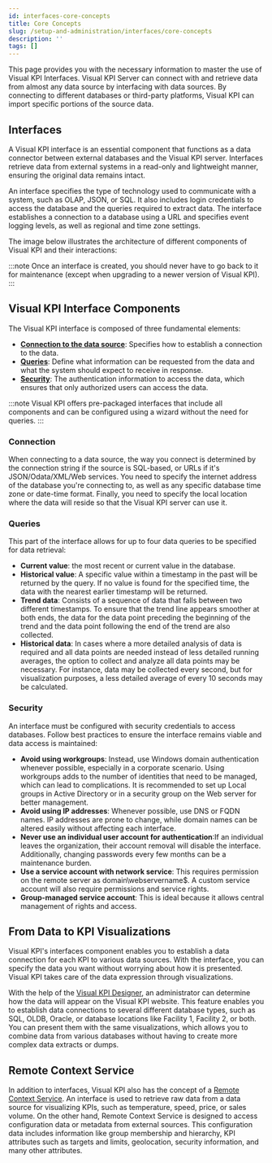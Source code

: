 ```yaml
---
id: interfaces-core-concepts
title: Core Concepts
slug: /setup-and-administration/interfaces/core-concepts
description: ''
tags: []
---
```



This page provides you with the necessary information to master the use of Visual KPI Interfaces. Visual KPI Server can connect with and retrieve data from almost any data source by interfacing with data sources. By connecting to different databases or third-party platforms, Visual KPI can import specific portions of the source data.

## Interfaces

A Visual KPI interface is an essential component that functions as a data connector between external databases and the Visual KPI server. Interfaces retrieve data from external systems in a read-only and lightweight manner, ensuring the original data remains intact.

An interface specifies the type of technology used to communicate with a system, such as OLAP, JSON, or SQL. It also includes login credentials to access the database and the queries required to extract data. The interface establishes a connection to a database using a URL and specifies event logging levels, as well as regional and time zone settings.

The image below illustrates the architecture of different components of Visual KPI and their interactions:

<StylizedImage
  imgURL="img/setup-adm/interfaces/interface-core-concepts1.png"
  alt="KPI Dashboard"
/>

:::note
Once an interface is created, you should never have to go back to it for maintenance (except when upgrading to a newer version of Visual KPI).
:::

## Visual KPI Interface Components

The Visual KPI interface is composed of three fundamental elements:
- **[Connection to the data source](#connection)**: Specifies how to establish a connection to the data. 
- **[Queries](#queries)**: Define what information can be requested from the data and what the system should expect to receive in response. 
- **[Security](#security)**: The authentication information to access the data, which ensures that only authorized users can access the data.

:::note
Visual KPI offers pre-packaged interfaces that include all components and can be configured using a wizard without the need for queries.
:::

### Connection

When connecting to a data source, the way you connect is determined by the connection string if the source is SQL-based, or URLs if it's JSON/Odata/XML/Web services. You need to specify the internet address of the database you're connecting to, as well as any specific database time zone or date-time format. Finally, you need to specify the local location where the data will reside so that the Visual KPI server can use it.

### Queries

This part of the interface allows for up to four data queries to be specified for data retrieval:

- **Current value**: the most recent or current value in the database.
- **Historical value**: A specific value within a timestamp in the past will be returned by the query. If no value is found for the specified time, the data with the nearest earlier timestamp will be returned.
- **Trend data**: Consists of a sequence of data that falls between two different timestamps. To ensure that the trend line appears smoother at both ends, the data for the data point preceding the beginning of the trend and the data point following the end of the trend are also collected.
- **Historical data**: In cases where a more detailed analysis of data is required and all data points are needed instead of less detailed running averages, the option to collect and analyze all data points may be necessary. For instance, data may be collected every second, but for visualization purposes, a less detailed average of every 10 seconds may be calculated.

### Security

An interface must be configured with security credentials to access databases. Follow best practices to ensure the interface remains viable and data access is maintained:

- **Avoid using workgroups**: Instead, use Windows domain authentication whenever possible, especially in a corporate scenario. Using workgroups adds to the number of identities that need to be managed, which can lead to complications. It is recommended to set up Local groups in Active Directory or in a security group on the Web server for better management.
- **Avoid using IP addresses**: Whenever possible, use DNS or FQDN names. IP addresses are prone to change, while domain names can be altered easily without affecting each interface.
- **Never use an individual user account for authentication**:If an individual leaves the organization, their account removal will disable the interface. Additionally, changing passwords every few months can be a maintenance burden.
- **Use a service account with network service**: This requires permission on the remote server as domain\\webservername$. A custom service account will also require permissions and service rights.
- **Group-managed service account**: This is ideal because it allows central management of rights and access.


## From Data to KPI Visualizations

Visual KPI's interfaces component enables you to establish a data connection for each KPI to various data sources. With the interface, you can specify the data you want without worrying about how it is presented. Visual KPI takes care of the data expression through visualizations.

With the help of the [Visual KPI Designer](/docs/visual-kpi-design/overview), an administrator can determine how the data will appear on the Visual KPI website. This feature enables you to establish data connections to several different database types, such as SQL, OLDB, Oracle, or database locations like Facility 1, Facility 2, or both. You can present them with the same visualizations, which allows you to combine data from various databases without having to create more complex data extracts or dumps.


## Remote Context Service

In addition to interfaces, Visual KPI also has the concept of a [Remote Context Service](/docs/setup-and-administration/automation/rcs). An interface is used to retrieve raw data from a data source for visualizing KPIs, such as temperature, speed, price, or sales volume. On the other hand, Remote Context Service is designed to access configuration data or metadata from external sources. This configuration data includes information like group membership and hierarchy, KPI attributes such as targets and limits, geolocation, security information, and many other attributes.